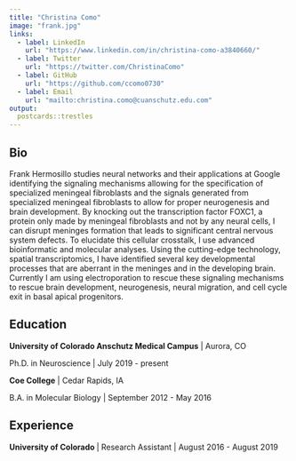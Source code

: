 ```yaml
---
title: "Christina Como"
image: "frank.jpg"
links:
  - label: LinkedIn
    url: "https://www.linkedin.com/in/christina-como-a3840660/"
  - label: Twitter
    url: "https://twitter.com/ChristinaComo"
  - label: GitHub
    url: "https://github.com/ccomo0730"
  - label: Email
    url: "mailto:christina.como@cuanschutz.edu.com"
output:
  postcards::trestles
---
```

 
## Bio

Frank Hermosillo studies neural networks and their applications at Google identifying the signaling mechanisms allowing for the specification of specialized meningeal fibroblasts and the signals generated from specialized meningeal fibroblasts to allow for proper neurogenesis and brain development. By knocking out the transcription factor FOXC1, a protein only made by meningeal fibroblasts and not by any neural cells, I can disrupt meninges formation that leads to significant central nervous system defects. To elucidate this cellular crosstalk, I use advanced bioinformatic and molecular analyses. Using the cutting-edge technology, spatial transcriptomics, I have identified several key developmental processes that are aberrant in the meninges and in the developing brain. Currently I am using electroporation to rescue these signaling mechanisms to rescue brain development, neurogenesis, neural migration, and cell cycle exit in basal apical progenitors.


## Education

**University of Colorado Anschutz Medical Campus** | Aurora, CO

Ph.D. in Neuroscience | July 2019 - present

**Coe College** | Cedar Rapids, IA

B.A. in Molecular Biology | September 2012 - May 2016

## Experience

**University of Colorado ** | Research Assistant | August 2016 - August 2019


